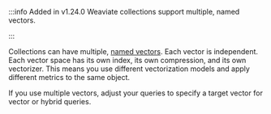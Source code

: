 :::info Added in v1.24.0
Weaviate collections support multiple, named vectors.

:::

Collections can have multiple, [named vectors](/developers/weaviate/config-refs/schema/multi-vector). Each vector is independent. Each vector space has its own index, its own compression, and its own vectorizer. This means you use different vectorization models and apply different metrics to the same object.

If you use multiple vectors, adjust your queries to specify a target vector for vector or hybrid queries.